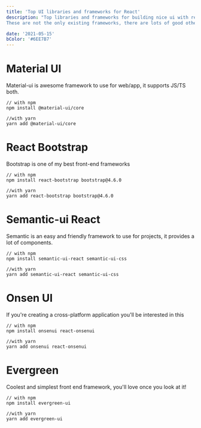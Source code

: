 ```yaml
---
title: 'Top UI libraries and frameworks for React'
description: "Top libraries and frameworks for building nice ui with react 💯
These are not the only existing frameworks, there are lots of good other libraries that I didn't mention like theme-ui tailwind-css..."

date: '2021-05-15'
bColor: '#6EE7B7'
---
```


# Material UI

Material-ui is awesome framework to use for web/app, it supports JS/TS both.

```git
// with npm
npm install @material-ui/core

//with yarn
yarn add @material-ui/core
```

# React Bootstrap

Bootstrap is one of my best front-end frameworks

```git
// with npm
npm install react-bootstrap bootstrap@4.6.0

//with yarn
yarn add react-bootstrap bootstrap@4.6.0
```

# Semantic-ui React

Semantic is an easy and friendly framework to use for projects, it provides a lot of components.

```git
// with npm
npm install semantic-ui-react semantic-ui-css

//with yarn
yarn add semantic-ui-react semantic-ui-css
```

# Onsen UI

If you're creating a cross-platform application you'll be interested in this

```git
// with npm
npm install onsenui react-onsenui

//with yarn
yarn add onsenui react-onsenui
```

# Evergreen

Coolest and simplest front end framework, you'll love once you look at it!

```git
// with npm
npm install evergreen-ui

//with yarn
yarn add evergreen-ui
```
